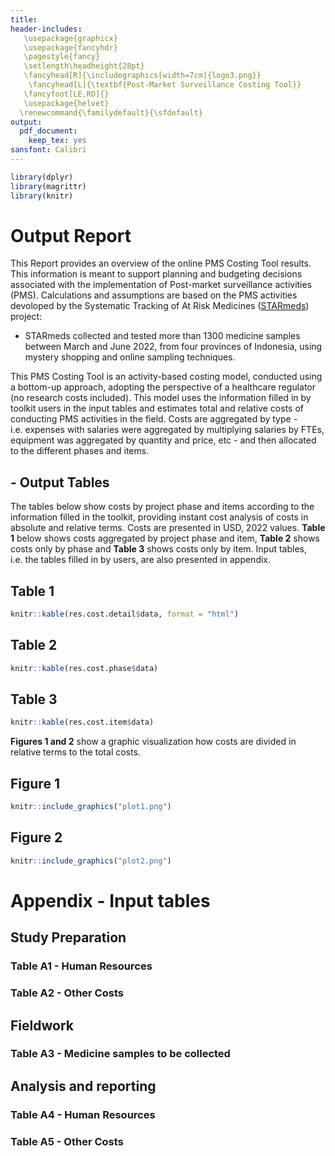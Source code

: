 ---
title:
header-includes: 
   \usepackage{graphicx}
   \usepackage{fancyhdr}
   \pagestyle{fancy}
   \setlength\headheight{28pt}
   \fancyhead[R]{\includegraphics[width=7cm]{logo3.png}}
    \fancyhead[L]{\textbf{Post-Market Surveillance Costing Tool}}
   \fancyfoot[LE,RO]{}
   \usepackage{helvet}
  \renewcommand{\familydefault}{\sfdefault}
output:
  pdf_document:
    keep_tex: yes
sansfont: Calibri
---
```{r load-packages, include=FALSE}
library(dplyr)
library(magrittr)
library(knitr)
```

# Output Report

This Report provides an overview of the online PMS Costing Tool results. This information is meant to support planning and budgeting decisions associated with the implementation of Post-market surveillance activities (PMS). Calculations and assumptions are based on the PMS activities devoloped by the Systematic Tracking of At Risk Medicines ([STARmeds](https://starmeds.id/)) project:

- STARmeds collected and tested more than 1300 medicine samples between March and June 2022, from four provinces of Indonesia, using mystery shopping and online sampling techniques. 

This PMS Costing Tool is an activity-based costing model, conducted using a bottom-up approach, adopting the perspective of a healthcare regulator (no research costs included). This model uses the information filled in by toolkit users in the input tables and estimates total and relative costs of conducting PMS activities in the field. Costs are aggregated by type - i.e. expenses with salaries were aggregated by multiplying salaries by FTEs, equipment was aggregated by quantity and price, etc - and then allocated to the different phases and items. 

## - Output Tables

The tables below show costs by project phase and items according to the information filled in the toolkit, providing instant cost analysis of costs in absolute and relative terms. Costs are presented in USD, 2022 values. **Table 1** below shows costs aggregated by project phase and item, **Table 2** shows costs only by phase and **Table 3** shows costs only by item. Input tables, i.e. the tables filled in by users, are also presented in appendix.


## Table 1
```{r, echo=FALSE, results='asis'}
knitr::kable(res.cost.detail$data, format = "html")
```

## Table 2
```{r, echo=FALSE, results='asis'}
knitr::kable(res.cost.phase$data)
```

## Table 3
```{r, echo=FALSE, results='asis'}
knitr::kable(res.cost.item$data)
```


**Figures 1 and 2** show a graphic visualization how costs are divided in relative terms to the total costs.

## Figure 1 
```{r, echo=FALSE, include=TRUE, results='asis', out.width = "300px"}
knitr::include_graphics("plot1.png")
```

## Figure 2
```{r, echo=FALSE, results='asis', out.width = "300px"}
knitr::include_graphics("plot2.png")
```


# **Appendix -  Input tables **

## Study Preparation

### Table A1 - Human Resources


### Table A2 - Other Costs


## Fieldwork

### Table A3 - Medicine samples to be collected


## Analysis and reporting

### Table A4 - Human Resources


### Table A5 - Other Costs
